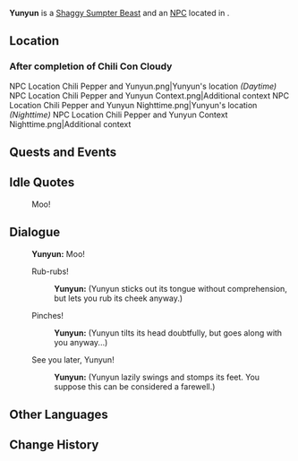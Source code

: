 {{Meta
<!-- Remove this template after adding the missing info -->
|missing_NPC_profile  = yes
}}
{{Character Infobox
|type             = Open-World NPC
|group            = Sumpter Beast NPCs
|image            = NPC Yunyun.png
|realname         = <!-- Optional, if different from in-game name -->
|deceased         = <!-- Past (for deceased prior to events of the game) or free response -->
|region           = Liyue
|location         = Liyue
|affiliation      = 
|title            = 

|ancestry         = <!-- Clan/family -->
|father           = 
|mother           = 
|spouse           = 
|sibling          = 
|child            = 
|relative         = 

|voiceEN          = 
|voiceCN          = 
|voiceJP          = 
|voiceKR          = 
|dialoguereward   = 
}}
'''Yunyun''' is a [[Shaggy Sumpter Beast]] and an [[NPC]] located in {{Location|Chenyu Vale: Upper Vale}}.
<!-- Following a certain dialogue branch for the first time gives the player AMOUNT_AS_WORD [[Item]]. -->

==Location==
===After completion of Chili Con Cloudy===
<gallery>
NPC Location Chili Pepper and Yunyun.png|Yunyun's location ''(Daytime)''
NPC Location Chili Pepper and Yunyun Context.png|Additional context
NPC Location Chili Pepper and Yunyun Nighttime.png|Yunyun's location ''(Nighttime)''
NPC Location Chili Pepper and Yunyun Context Nighttime.png|Additional context
</gallery>
<!--
==Profile==
Detailed story/lore information goes here.
''(To be added.)''

===Appearance===
Keep appearance section short and concise. Limit to 2 paragraphs with 3-4 sentences each.
''(To be added.)''
-->
==Quests and Events==
{{Quests and Events}}

==Idle Quotes==
{{Dialogue Start}}
: {{DIcon|Idle}} Moo!
{{Dialogue End}}

==Dialogue==
{{Dialogue Start}}
:'''Yunyun:''' Moo!
:{{DIcon}} Rub-rubs!
::'''Yunyun:''' (Yunyun sticks out its tongue without comprehension, but lets you rub its cheek anyway.)
:{{DIcon}} Pinches!
::'''Yunyun:''' (Yunyun tilts its head doubtfully, but goes along with you anyway...)
:{{DIcon}} See you later, Yunyun!
::'''Yunyun:''' (Yunyun lazily swings and stomps its feet. You suppose this can be considered a farewell.)
{{Dialogue End}}
<!--
==Event Dialogue==
===Event Name===
{{Dialogue Start}}
:'''Yunyun:'''
{{Dialogue End}}
-->
==Other Languages==
{{Other Languages|default_hidden=1
|en      = Yunyun
|zhs     = 云云
|zhs_rm  = Yúnyún
|zht     = 雲雲
|zht_rm  = Yúnyún
|ja      = 雲雲
|ja_rm   = Un'un{{Assumed}}
|ko      = 운이
|ko_rm   = 
|es      = Picantito
|fr      = Yunyun
|ru      = Заоблачный
|th      = Yunyun
|vi      = Vân Vân
|de      = Yunyun
|id      = Yunyun
|pt      = Yunyun
|tr      = Yunyun
|it      = Yunyun
}}

==Change History==
{{Change History|4.4}}
<!--
==References==
{{Reflist}}
-->